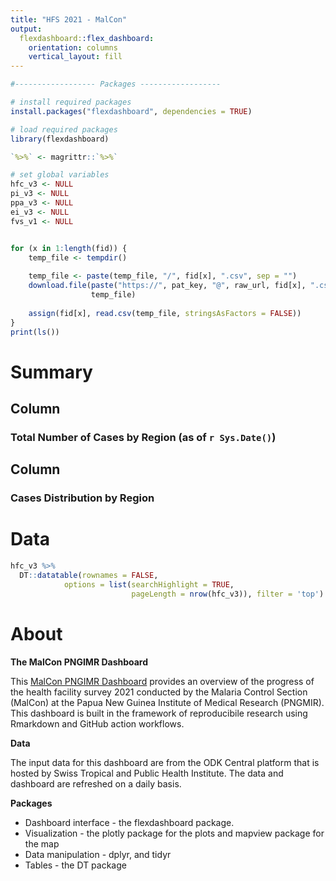 ```yaml
---
title: "HFS 2021 - MalCon"
output: 
  flexdashboard::flex_dashboard:
    orientation: columns
    vertical_layout: fill
---
```


```r
#------------------ Packages ------------------

# install required packages
install.packages("flexdashboard", dependencies = TRUE)

# load required packages
library(flexdashboard)

`%>%` <- magrittr::`%>%`

# set global variables
hfc_v3 <- NULL
pi_v3 <- NULL
ppa_v3 <- NULL
ei_v3 <- NULL
fvs_v1 <- NULL


for (x in 1:length(fid)) {
    temp_file <- tempdir()
    
    temp_file <- paste(temp_file, "/", fid[x], ".csv", sep = "")
    download.file(paste("https://", pat_key, "@", raw_url, fid[x], ".csv", sep = ""), 
                  temp_file)
    
    assign(fid[x], read.csv(temp_file, stringsAsFactors = FALSE))
}
print(ls())
```


Summary
=======================================================================

Column { data-width=500 }
-----------------------------------------------------------------------

### Total Number of Cases by Region (as of `r Sys.Date()`)



Column { data-width=500 }
-----------------------------------------------------------------------

### Cases Distribution by Region


Data
=======================================================================

```r
hfc_v3 %>% 
  DT::datatable(rownames = FALSE,
            options = list(searchHighlight = TRUE, 
                           pageLength = nrow(hfc_v3)), filter = 'top')
```


About
=======================================================================
**The MalCon PNGIMR Dashboard**

This [MalCon PNGIMR Dashboard](https://myominnoo.github.io/malcon-dash/) provides an overview of the progress of the health facility survey 2021 conducted by the Malaria Control Section (MalCon) at the Papua New Guinea Institute of Medical Research (PNGMIR). This dashboard is built in the framework of reproducibile research using Rmarkdown and GitHub action workflows.

**Data**

The input data for this dashboard are from the ODK Central platform that is hosted by Swiss Tropical and Public Health Institute. The data and dashboard are refreshed on a daily basis.

**Packages**

- Dashboard interface - the flexdashboard package.
- Visualization - the plotly package for the plots and mapview package for the map
- Data manipulation - dplyr, and tidyr
- Tables - the DT package
